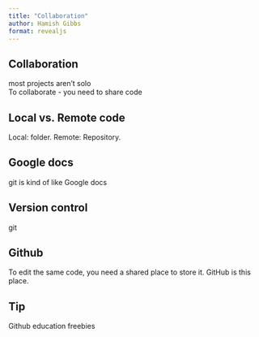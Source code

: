 ```yaml
---
title: "Collaboration"
author: Hamish Gibbs
format: revealjs
---
```


## Collaboration
most projects aren't solo  
To collaborate - you need to share code

## Local vs. Remote code
Local: folder. Remote: Repository.

## Google docs
git is kind of like Google docs

## Version control
git

## Github
To edit the same code, you need a shared place to store it. GitHub is this place.

## Tip
Github education freebies